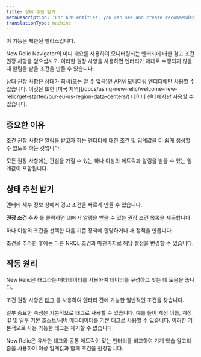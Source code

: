 ```yaml
---
title: 상태 추천 받기
metaDescription: 'For APM entities, you can see and create recommended alert conditions.'
translationType: machine
---
```


<Callout variant="important">
  이 기능은 제한된 릴리스입니다.
</Callout>

New Relic Navigator의 미니 개요를 사용하여 모니터링되는 엔터티에 대한 경고 조건 권장 사항을 얻으십시오. 이러한 권장 사항을 사용하면 엔터티가 제대로 수행되지 않을 때 알림을 받을 조건을 만들 수 있습니다.

<Callout variant="important">
  상태 권장 사항은 상태가 회색(또는 알 수 없음)인 APM 모니터링 엔터티에만 사용할 수 있습니다. 이것은 또한 [미국 지역](/docs/using-new-relic/welcome-new-relic/get-started/our-eu-us-region-data-centers/) 데이터 센터에서만 사용할 수 있습니다.
</Callout>

## 중요한 이유

조건 권장 사항은 알림을 받고자 하는 엔터티에 대한 조건 및 임계값을 더 쉽게 생성할 수 있도록 하는 것입니다.

모든 권장 사항에는 관심을 가질 수 있는 하나 이상의 메트릭과 알림을 받을 수 있는 임계값이 포함됩니다.

## 상태 추천 받기

엔터티 세부 정보 창에서 경고 조건을 빠르게 만들 수 있습니다.

**권장 조건 추가** 를 클릭하면 UI에서 알림을 받을 수 있는 권장 조건 목록을 제공합니다.

하나 이상의 조건을 선택한 다음 기존 정책에 할당하거나 새 정책을 만듭니다.

조건을 추가한 후에는 다른 NRQL 조건과 마찬가지로 해당 설정을 변경할 수 있습니다.

## 작동 원리

New Relic은 태그라는 메타데이터를 사용하여 데이터를 구성하고 찾는 데 도움을 줍니다.

조건 권장 사항은 [태그](/docs/new-relic-one/use-new-relic-one/core-concepts/use-tags-help-organize-find-your-data/) 를 사용하여 엔터티 간에 가능한 일반적인 조건을 찾습니다.

일부 중요한 속성은 기본적으로 태그로 사용할 수 있습니다. 예를 들어 계정 이름, 계정 ID 및 일부 기본 호스트/서버 메타데이터를 기본 태그로 사용할 수 있습니다. 이러한 기본적으로 사용 가능한 태그는 제거할 수 없습니다.

New Relic은 유사한 태그와 공통 메트릭이 있는 엔터티를 비교하여 기계 학습 알고리즘을 사용하여 이상 임계값과 함께 조건을 권장합니다.